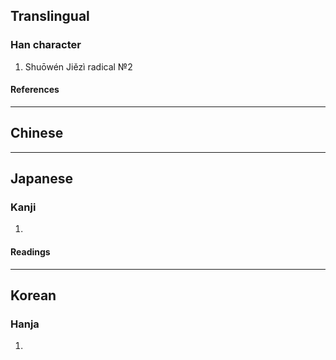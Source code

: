 {{also|⊥|⟂|亠|ㅗ}}
{{character info}}
==Translingual==

===Han character===
{{Han char|rn=1|rad=一|as=01|sn=2|four=20100|canj=LM|ids=⿱丨一}}

# Shuōwén Jiězì radical №2

====References====
{{Han ref|kx=0076.010|dkj=00007|dj=0137.020|hdz=10003.010|uh=4E04}}

----

==Chinese==
{{zh-see|上|v}}

----

==Japanese==

===Kanji===
{{ja-kanji|grade=uc|rs=一01}}

# {{alternative form of|ja|上}}

====Readings====
{{ja-readings
|goon=じょう<じやう
|kanon=しょう<しやう
|kun=うえ-, かみ-
}}

----

==Korean==

===Hanja===
{{ko-hanja|위|상}}

# {{alternative form of|ko|上}}